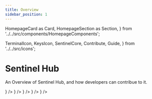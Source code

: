 ```yaml
---
title: Overview
sidebar_position: 1
---
```

  HomepageCard as Card,
  HomepageSection as Section,
} from '../../src/components/HomepageComponents';

  TerminalIcon,
  KeysIcon,
  SentinelCore,
  Contribute,
  Guide,
} from '../../src/icons';

# Sentinel Hub

An Overview of Sentinel Hub, and how developers can contribue to it.

<Section title="Developers" id="web-sdks" hasSubSections >
  <Section>
    <Card
      title="Build the Source Code"
      description="Getting started with building and testing Sentinel core"
      to="/sentinel-core/build"
      icon={<SentinelCore />}
    />
    <Card
      title="Commands"
      description="overview of the main commands of Sentinel Hub"
      to="/sentinel-core/commands"
      icon={<TerminalIcon />}
    />
    <Card
      title="Key Management"
      description="Managing keys via CLI and advanced operations such as multisig wallets"
      to="/sentinel-core/category/key-management"
      icon={<KeysIcon />}
    />
    <Card
      title="Set up a Validator"
      description="Participate in the validation of transactions and blocks"
      to="/validator-setup"
      icon={<Guide />}
    />
    <Card
      title="Contributing"
      description="Guidelines to contributing to Sentinel core development."
      to="/sentinel-core/contributing"
      icon={<Contribute />}
    />
  </Section>
</Section>